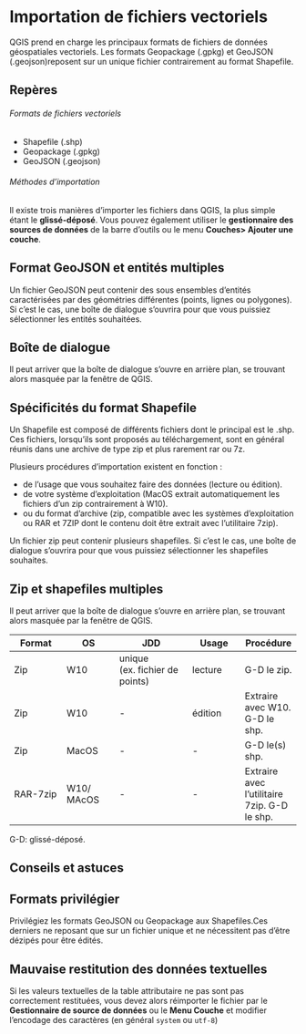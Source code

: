 # Importation de fichiers vectoriels

```{=html}
<script src="https://code.iconify.design/iconify-icon/1.0.7/iconify-icon.min.js"></script>
```
QGIS prend en charge les principaux formats de fichiers de données géospatiales vectoriels. Les formats Geopackage (.gpkg) et GeoJSON (.geojson)reposent sur un unique fichier contrairement au format Shapefile.

## <iconify-icon icon="ph:seal-question" style="font-size: 25px;"></iconify-icon> Repères

::: {.partie .callout-note collapse="true" appearance="minimal"}
###### Formats de fichiers vectoriels

-   Shapefile (.shp)
-   Geopackage (.gpkg) 
-   GeoJSON (.geojson)
:::

::: {.partie .callout-note collapse="true" appearance="minimal"}
###### Méthodes d'importation

Il existe trois manières d'importer les fichiers dans QGIS, la plus simple étant le **glissé-déposé**. Vous pouvez également utiliser le **gestionnaire des sources de données** de la barre d'outils ou le menu **Couches\> Ajouter une couche**.
:::

::: {.partie .callout-note collapse="true" appearance="minimal"}
## Format GeoJSON et entités multiples

Un fichier GeoJSON peut contenir des sous ensembles d'entités caractérisées par des géométries différentes (points, lignes ou polygones). Si c'est le cas, une boîte de dialogue s'ouvrira pour que vous puissiez sélectionner les entités souhaitées.

::: {.callout-warning collapse="true" appearance="default" icon="true"}
## Boîte de dialogue

Il peut arriver que la boîte de dialogue s'ouvre en arrière plan, se trouvant alors masquée par la fenêtre de QGIS.
:::
:::

::: {.partie .callout-note collapse="true" appearance="minimal"}
## Spécificités du format Shapefile

Un Shapefile est composé de différents fichiers dont le principal est le .shp. Ces fichiers, lorsqu'ils sont proposés au téléchargement, sont en général réunis dans une archive de type zip et plus rarement rar ou 7z.

Plusieurs procédures d'importation existent en fonction :

-   de l'usage que vous souhaitez faire des données (lecture ou édition).\
-   de votre système d'exploitation (MacOS extrait automatiquement les fichiers d'un zip contrairement à W10).\
-   ou du format d'archive (zip, compatible avec les systèmes d'exploitation ou RAR et 7ZIP dont le contenu doit être extrait avec l'utilitaire 7zip).


Un fichier zip peut contenir plusieurs shapefiles. Si c'est le cas, une boîte de dialogue s'ouvrira pour que vous puissiez sélectionner les shapefiles souhaites.

::: {.callout-warning collapse="true" appearance="default" icon="true"}
## Zip et shapefiles multiples

Il peut arriver que la boîte de dialogue s'ouvre en arrière plan, se trouvant alors masquée par la fenêtre de QGIS.
:::

::: hscroll
| Format   | OS         | JDD                                 | Usage   | Procédure                                    |
|--------------|--------------|-------------------|--------------|--------------|
| Zip      | W10        | unique <br> (ex. fichier de points) | lecture | G-D le zip.                                  |
| Zip      | W10        | \-                                  | édition | Extraire avec W10. G-D le shp.               |
| Zip      | MacOS      | \-                                  | \-      | G-D le(s) shp.                               |
| RAR-7zip | W10/ MAcOS | \-                                  | \-      | Extraire avec l'utilitaire 7zip. G-D le shp. |

G-D: glissé-déposé.



:::
:::

## <iconify-icon icon="streamline:interface-lighting-light-bulb-on-lighting-light-shine-incandescent-bulb-lights" style="font-size: 25px;"></iconify-icon> Conseils et astuces

::: {.partie .callout-note collapse="true" appearance="minimal"}
## Formats privilégier

Privilégiez les formats GeoJSON ou Geopackage aux Shapefiles.Ces derniers ne reposant que sur un fichier unique et ne nécessitent pas d'être dézipés pour être édités.
:::

::: {.partie .callout-note collapse="true" appearance="minimal"}
## Mauvaise restitution des données textuelles

Si les valeurs textuelles de la table attributaire ne pas sont pas correctement restituées, vous devez alors réimporter le fichier par le **Gestionnaire de source de données** ou le **Menu Couche** et modifier l'encodage des caractères (en général `system` ou `utf-8`)
:::
